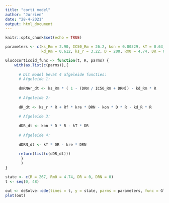 ```yaml
---
title: "corti model"
author: "Jurrien"
date: "28-4-2021"
output: html_document
---
```


```r
knitr::opts_chunk$set(echo = TRUE)
```

```r
parameters <- c(ks_Rm = 2.90, IC50_Rm = 26.2, kon = 0.00329, kT = 0.63, kre = 0.57, Rf = 0.49, kd_R = 0.0572,
                kd_Rm = 0.612, ks_r = 3.22, D = 200, Rm0 = 4.74, DR = 0, DRN = 0)

Glucocorticoid_func <- function(t, R, parms) {
    with(as.list(c(parms)),{
      
      # Dit model bevat 4 afgeleide functies:
      # Afgeleide 1:
  
      dmRNAr_dt <- ks_Rm * ( 1 - (DRN / IC50_Rm + DRN)) - kd_Rm * R
  
      # Afgeleide 2:
  
      dR_dt <- ks_r * R + Rf * kre * DRN - kon * D * R - kd_R * R
  
      # Afgeleide 3:
  
      dDR_dt <- kon * D * R - kT * DR
  
      # Afgeleide 4:
  
      dDRN_dt <- kT * DR - kre * DRN
      
      return(list(c(dDR_dt)))
       }
       )
}

state <- c(R = 267, Rm0 = 4.74, DR = 0, DRN = 0)
t <- seq(0, 48)

out <- deSolve::ode(times = t, y = state, parms = parameters, func = Glucocorticoid_func, method = "euler")
plot(out)
```

